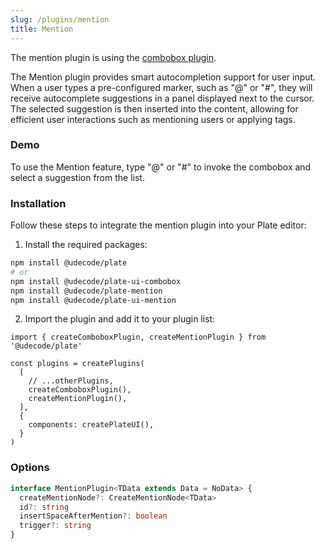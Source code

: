 ```yaml
---
slug: /plugins/mention
title: Mention
---
```


The mention plugin is using the [combobox plugin](/docs/plugins/combobox).

The Mention plugin provides smart autocompletion support for user input. When a user types a pre-configured marker,
such as "@" or "#", they will receive autocomplete suggestions in a panel displayed next to the cursor.
The selected suggestion is then inserted into the content,
allowing for efficient user interactions such as mentioning users or applying tags.

### Demo

To use the Mention feature, type "@" or "#" to invoke the combobox and select a suggestion from the list.


<MentionSandpack />

### Installation

Follow these steps to integrate the mention plugin into your Plate editor:

1. Install the required packages:

```bash npm2yarn
npm install @udecode/plate
# or
npm install @udecode/plate-ui-combobox
npm install @udecode/plate-mention
npm install @udecode/plate-ui-mention
```

2. Import the plugin and add it to your plugin list:

```tsx
import { createComboboxPlugin, createMentionPlugin } from '@udecode/plate'

const plugins = createPlugins(
  [
    // ...otherPlugins,
    createComboboxPlugin(),
    createMentionPlugin(),
  ],
  {
    components: createPlateUI(),
  }
)
```

### Options

```ts
interface MentionPlugin<TData extends Data = NoData> {
  createMentionNode?: CreateMentionNode<TData>
  id?: string
  insertSpaceAfterMention?: boolean
  trigger?: string
}
```
